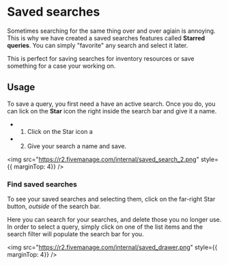 # Saved searches

Sometimes searching for the same thing over and over agiain is annoying. This is why we have created a saved searches features called **Starred queries**. You can simply "favorite"
any search and select it later.

This is perfect for saving searches for inventory resources or save something for a case your working on.


## Usage

To save a query, you first need a have an active search. Once you do, you can lick on the **Star** icon the right inside the search bar and give it a name.

* 1. Click on the Star icon a
* 2. Give your search a name and save.

<img src="https://r2.fivemanage.com/internal/saved_search_2.png" style={{ marginTop: 4}}  />

### Find saved searches

To see your saved searches and selecting them, click on the far-right Star button, *outside* of the search bar. 

Here you can search for your searches, and delete those you no longer use. In order to select a query, simply click on one of the list items and the search filter will populate the search bar for you.


<img src="https://r2.fivemanage.com/internal/saved_drawer.png" style={{ marginTop: 4}}  />
